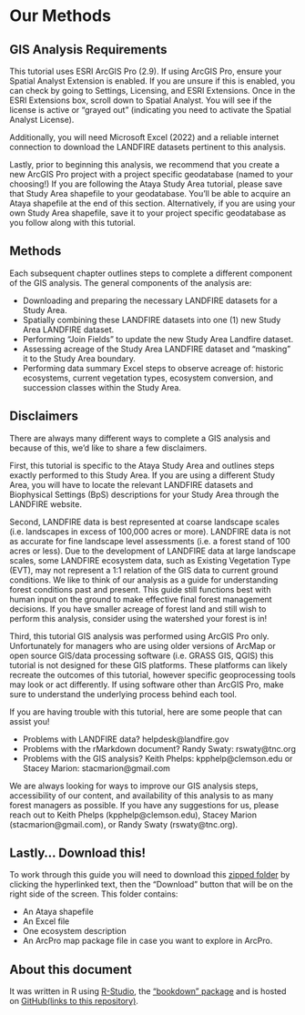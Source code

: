 # Our Methods

## GIS Analysis Requirements 

This tutorial uses ESRI ArcGIS Pro (2.9). If using ArcGIS Pro, ensure your Spatial Analyst Extension is enabled. If you are unsure if this is enabled, you can check by going to Settings, Licensing, and ESRI Extensions. Once in the ESRI Extensions box, scroll down to Spatial Analyst. You will see if the license is active or "grayed out" (indicating you need to activate the Spatial Analyst License). 

Additionally, you will need Microsoft Excel (2022) and a reliable internet connection to download the LANDFIRE datasets pertinent to this analysis. 

Lastly, prior to beginning this analysis, we recommend that you create a new ArcGIS Pro project with a project specific geodatabase (named to your choosing!) If you are following the Ataya Study Area tutorial, please save that Study Area shapefile to your geodatabase. You'll be able to acquire an Ataya shapefile at the end of this section. Alternatively, if you are using your own Study Area shapefile, save it to your project specific geodatabase as you follow along with this tutorial.


## Methods 

Each subsequent chapter outlines steps to complete a different component of the GIS analysis. The general components of the analysis are:

* Downloading and preparing the necessary LANDFIRE datasets for a Study Area.
* Spatially combining these LANDFIRE datasets into one (1) new Study Area LANDFIRE dataset.
* Performing "Join Fields" to update the new Study Area Landfire dataset.
* Assessing acreage of the Study Area LANDFIRE dataset and "masking" it to the Study Area boundary.
* Performing data summary Excel steps to observe acreage of: historic ecosystems, current vegetation types, ecosystem conversion, and succession classes within the Study Area.

## Disclaimers 

There are always many different ways to complete a GIS analysis and because of this, we'd like to share a few disclaimers. 

First, this tutorial is specific to the Ataya Study Area and outlines steps exactly performed to this Study Area. If you are using a different Study Area, you will have to locate the relevant LANDFIRE datasets and Biophysical Settings (BpS) descriptions for your Study Area through the LANDFIRE website. 

Second, LANDFIRE data is best represented at coarse landscape scales (i.e. landscapes in excess of 100,000 acres or more). LANDFIRE data is not as accurate for fine landscape level assessments (i.e. a forest stand of 100 acres or less). Due to the development of LANDFIRE data at large landscape scales, some LANDFIRE ecosystem data, such as Existing Vegetation Type (EVT), may not represent a 1:1 relation of the GIS data to current ground conditions. We like to think of our analysis as a guide for understanding forest conditions past and present. This guide still functions best with human input on the ground to make effective final forest management decisions. If you have smaller acreage of forest land and still wish to perform this analysis, consider using the watershed your forest is in!  

Third, this tutorial GIS analysis was performed using ArcGIS Pro only. Unfortunately for managers who are using older versions of ArcMap or open source GIS/data processing software (i.e. GRASS GIS, QGIS) this tutorial is not designed for these GIS platforms. These platforms can likely recreate the outcomes of this tutorial, however specific geoprocessing tools may look or act differently. If using software other than ArcGIS Pro, make sure to understand the underlying process behind each tool. 

If you are having trouble with this tutorial, here are some people that can assist you!

* Problems with LANDFIRE data? helpdesk@landfire.gov
* Problems with the rMarkdown document? Randy Swaty: rswaty@tnc.org
* Problems with the GIS analysis? Keith Phelps: kpphelp@clemson.edu or Stacey Marion: stacmarion@gmail.com

We are always looking for ways to improve our GIS analysis steps, accessibility of our content, and availability of this analysis to as many forest managers as possible. If you have any suggestions for us, please reach out to Keith Phelps (kpphelp@clemson.edu), Stacey Marion (stacmarion@gmail.com), or Randy Swaty (rswaty@tnc.org). 


## Lastly... Download this!
To work through this guide you will need to download this [zipped folder](https://github.com/rswaty/landfireFSC/blob/main/toDownload.zip) by clicking the hyperlinked text, then the "Download" button that will be on the right side of the screen.  This folder contains:

* An Ataya shapefile
* An Excel file
* One ecosystem description
* An ArcPro map package file in case you want to explore in ArcPro.

## About this document

It was written in R using [R-Studio](https://rstudio.com/), the ["bookdown" package](https://www.bookdown.org/) and is hosted on [GitHub(links to this repository)](https://github.com/rswaty/landfireFSC).  
